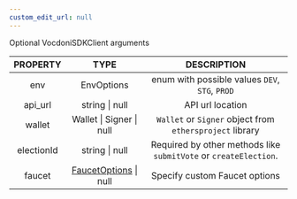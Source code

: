 ```yaml
---
custom_edit_url: null
---
```


<div>

</div>

Optional VocdoniSDKClient arguments

|PROPERTY|TYPE|DESCRIPTION|
|:---:|:---:|:---:|
|env|EnvOptions|enum with possible values `DEV`, `STG`, `PROD`|
|api_url|string \| null|API url location|
|wallet|Wallet \| Signer \| null|`Wallet` or `Signer` object from `ethersproject` library|
|electionId|string \| null|Required by other methods like `submitVote` or `createElection`.|
|faucet|[FaucetOptions](FaucetOptions) \| null|Specify custom Faucet options|

